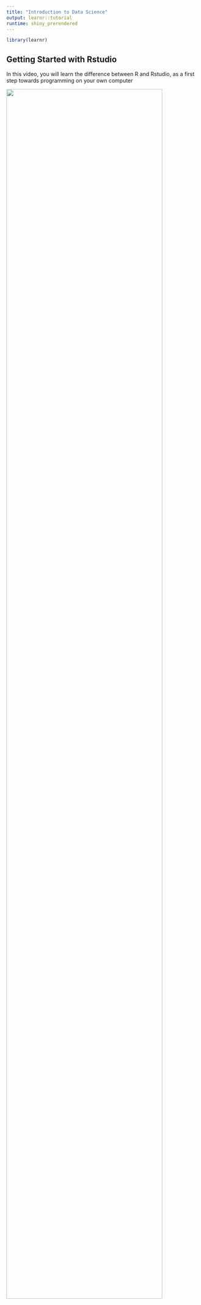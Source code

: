 ```yaml
---
title: "Introduction to Data Science"
output: learnr::tutorial
runtime: shiny_prerendered
---
```

```r
library(learnr)
```

## Getting Started with Rstudio

In this video, you will learn the difference between R and Rstudio, as a first step towards programming on your own computer  
  
![](https://youtu.be/IJc2J-qewiU){width="90%"}
